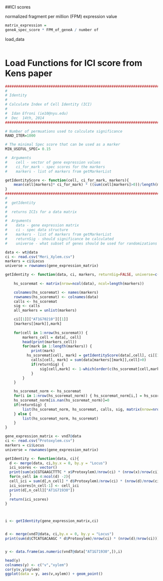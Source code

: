 
##ICI scores

normalized fragment per million (FPM) expression value 
```r
matrix_expression = 
geneA_spec_score * FPM_of_geneA / number of 
```
load_data

```r

```


# Load Functions for ICI score from Kens paper 

```r
#####################################################################################
#
# Identity
#
# Calculate Index of Cell Identity (ICI)
#
#  Idan Efroni (ie10@nyu.edu)
#  Dec  14th, 2014
#####################################################################################

# Number of permuations used to calculate significance
RAND_ITER=1000

# The minimal Spec score that can be used as a marker
MIN_USEFUL_SPEC= 0.15

#  Arguments
#    cell - vector of gene expression values
#    ci_for_mark - spec scores for the markers
#    markers - list of markers from getMarkerList

getIdentityScore <- function(cell, ci_for_mark, markers){
	mean(cell[markers]* ci_for_mark) * ((sum(cell[markers]>0))/length(markers))
}
#####################################################################################
#
#  getIdentity
#
#  returns ICIs for a data matrix
#
#  Arguments
#    data - gene expression matrix
#    ci - spec data structure
#    markers - list of markers from getMarkerList
#    returnSig - should significance be calculated
#    universe - what subset of genes should be used for randomizations

data <- wt@data
ci <- read.csv("Meri_Xylem.csv")
markers = ci$Locus
universe = rownames(gene_expression_matrix)

getIdentity <- function(data, ci, markers, returnSig=FALSE, universe=c()) {
	
	hs_scoremat <- matrix(nrow=ncol(data), ncol=length(markers))

	colnames(hs_scoremat) <- names(markers)
	rownames(hs_scoremat) <- colnames(data)
	calls <- hs_scoremat
	sig <- calls
	all_markers = unlist(markers)

	ci[[1]]["AT1G70210"][[1]]
	[markers[[mark]],mark]
	
	for(cell in 1:nrow(hs_scoremat)) {
		markers_cell = data[, cell]
		head(print(markers_cell))
		for(mark in 1:length(markers)) {
			print(mark)
		  hs_scoremat[cell, mark] = getIdentityScore(data[,cell], ci[[1]][markers[[mark]],mark], markers[[mark]])
			calls[cell, mark] = sum(data[markers[[mark]],cell]>0)
			if(returnSig) {
				sig[cell,mark] <- 1-which(order(c(hs_scoremat[cell,mark], getRandomBackground(markers_cell, ci[[1]][markers[[mark]],mark], universe, length(markers[[mark]]))))==1)/(RAND_ITER+1)
			}
		}
	}

	hs_scoremat_norm <- hs_scoremat
	for(i in 1:nrow(hs_scoremat_norm)) { hs_scoremat_norm[i,] = hs_scoremat_norm[i,]/sum(hs_scoremat_norm[i,]) }
	hs_scoremat_norm[is.nan(hs_scoremat_norm)]=0
	if(returnSig) {
		list(hs_scoremat_norm, hs_scoremat, calls, sig, matrix(nrow=nrow(sig), ncol=ncol(sig), p.adjust(sig, "BH")))
	} else {
		list(hs_scoremat_norm, hs_scoremat)
	}
}
```

```r
gene_expression_matrix <- vnd7@data
ci <- read.csv("Protoxylem.csv")
markers = ci$Locus
universe = rownames(gene_expression_matrix)

getIdentity <- function(data, ci){
  d <- merge(data, ci,by.x = 0, by.y = "Locus")
  ici_scores <- vector()
  print(sum(x$CGTGAAGCTTTC * x$Protoxylem)/nrow(ci) * (nrow(x)/nrow(ci)))
  for(n_cell in 4:ncol(d) -2){
  cell_ici = sum(d[,n_cell] * d$Protoxylem)/nrow(ci) * (nrow(d)/nrow(ci)) 
  ici_scores[n_cell-1] <- cell_ici
  print(d[,n_cell]["AT1G71930"])
  }
  return(ici_scores)
}



i <- getIdentity(gene_expression_matrix,ci)


d <- merge(vnd7@data, ci,by.x = 0, by.y = "Locus")
print(sum(d$CTCATGACAAGC * d$Protoxylem)/nrow(ci) * (nrow(d)/nrow(ci)))


y <- data.frame(as.numeric(vnd7@data["AT1G71930",]),i)

head(y)
colnames(y) <- c("v","xylem")
cor(y$v,y$xylem)
ggplot(data = y, aes(v,xylem)) + geom_point()

```
